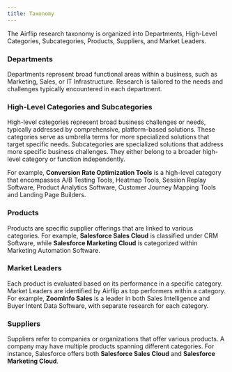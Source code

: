 ```yaml
---
title: Taxonomy
---
```


The Airflip research taxonomy is organized into Departments, High-Level Categories, Subcategories, Products, Suppliers, and Market Leaders.

### Departments

Departments represent broad functional areas within a business, such as Marketing, Sales, or IT Infrastructure. Research is tailored to the needs and challenges typically encountered in each department.

### High-Level Categories and Subcategories

High-level categories represent broad business challenges or needs, typically addressed by comprehensive, platform-based solutions. These categories serve as umbrella terms for more specialized solutions that target specific needs. Subcategories are specialized solutions that address more specific business challenges. They either belong to a broader high-level category or function independently.

For example, **Conversion Rate Optimization Tools** is a high-level category that encompasses A/B Testing Tools, Heatmap Tools, Session Replay Software, Product Analytics Software, Customer Journey Mapping Tools and Landing Page Builders.

### Products

Products are specific supplier offerings that are linked to various categories. For example, **Salesforce Sales Cloud** is classified under CRM Software, while **Salesforce Marketing Cloud** is categorized within Marketing Automation Software.

### Market Leaders

Each product is evaluated based on its performance in a specific category. Market Leaders are identified by Airflip as top performers within a category. For example, **ZoomInfo Sales** is a leader in both Sales Intelligence and Buyer Intent Data Software, with separate research for each category.

### Suppliers

Suppliers refer to companies or organizations that offer various products. A company may have multiple products spanning different categories. For instance, Salesforce offers both **Salesforce Sales Cloud** and **Salesforce Marketing Cloud**.
